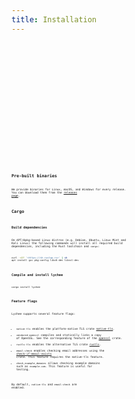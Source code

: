 ```yaml
---
title: Installation
---
```



<Tabs>
  <TabItem label="Arch">
    <Code code="pacman -S lychee" lang="sh" />
  </TabItem>
  <TabItem label="Homebrew">
    <Code code="brew install lychee" lang="sh" />
  </TabItem>
  <TabItem label="Docker">
    <Code code="docker pull lycheeverse/lychee" lang="sh" />
  </TabItem>
  <TabItem label="NixOS">
    <Code code="nix-env -iA nixos.lychee" lang="sh" />
  </TabItem>
  <TabItem label="FreeBSD">
    <Code code="pkg install lychee" lang="sh" />
  </TabItem>
  <TabItem label="Scoop">
    <Code code="scoop install lychee" lang="sh" />
  </TabItem>
  <TabItem label="OpenSUSE">
    <Code code="zypper in lychee" lang="sh" />
  </TabItem>
</Tabs>

## Pre-built binaries

We provide binaries for Linux, macOS, and Windows for every release.
You can download them from the [releases page](https://github.com/lycheeverse/lychee/releases).

## Cargo

### Build dependencies

On APT/dpkg-based Linux distros (e.g. Debian, Ubuntu, Linux Mint and Kali Linux) the following commands will install all required build dependencies, including the Rust toolchain and `cargo`:

```sh
curl -sSf '<https://sh.rustup.rs>' | sh
apt install gcc pkg-config libc6-dev libssl-dev
```

### Compile and install lychee

```sh
cargo install lychee
```

### Feature flags

Lychee supports several feature flags:

- `native-tls` enables the platform-native TLS crate [native-tls](https://crates.io/crates/native-tls).
- `vendored-openssl` compiles and statically links a copy of OpenSSL. See the corresponding feature of the [openssl](https://crates.io/crates/openssl) crate.
- `rustls-tls` enables the alternative TLS crate [rustls](https://crates.io/crates/rustls).
- `email-check` enables checking email addresses using the [check-if-email-exists](https://crates.io/crates/check-if-email-exists) crate. This feature requires the native-tls feature.
- `check_example_domains` allows checking example domains such as `example.com.` This feature is useful for testing.

By default, `native-tls` and `email-check` are enabled.

